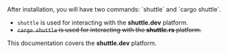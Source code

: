 <Warning>
After installation, you will have two commands: `shuttle` and `cargo shuttle`.

- `shuttle` is used for interacting with the **shuttle.dev** platform.
- ~~`cargo shuttle` is used for interacting with the **shuttle.rs** platform.~~

This documentation covers the **shuttle.dev** platform.
</Warning>

